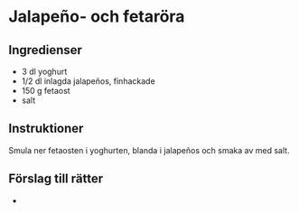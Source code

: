 
# Jalapeño- och fetaröra

## Ingredienser

- 3 dl yoghurt
- 1/2 dl inlagda jalapeños, finhackade
- 150 g fetaost
- salt

## Instruktioner

Smula ner fetaosten i yoghurten, blanda i jalapeños och smaka av med salt.

## Förslag till rätter

- <InternalLink
    path="ungsrostad-sotpotatissallad"
    text="Ungsrostad sötpotatissallad"
  />
